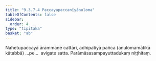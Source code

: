 ```yaml
---
title: "9.3.7.4 Paccayapaccanīyānuloma"
tableOfContents: false
sidebar:
  order: 4
type: "tipitaka"
basket: "ab"
---
```



<DynamicBreadcrumb />

<Division number="85">

<Paragraph number="2295">
Nahetupaccayā ārammaṇe cattāri, adhipatiyā pañca (anulomamātikā kātabbā) …pe…  avigate satta.

</Paragraph>
</Division>

<Paragraph number="2296" type="center">
Parāmāsasampayuttadukaṃ niṭṭhitaṃ.
</Paragraph>